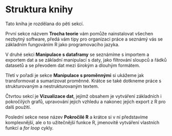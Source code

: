 # Struktura knihy {.unnumbered}

Tato kniha je rozdělana do pěti sekcí.

První sekce názvem **Trocha teorie** vám pomůže nainstalovat všechen nezbytný software, předá vám tipy pro organizaci práce a seznámý vás se základním fungováním R jako programovacího jazyka.

V druhé sekci **Manipulace s dataframy** se seznámíme s importem a exportem dat a se základní manipulací s daty, jako filtrování sloupců a řádků datasetů a se převodem dat mezi širokým a dlouhým formátem.

Třetí v pořadi je sekce **Manipulace s proměnnými** si ukážeme jak transformovat a sumarizovat proměnné. Krátce se také dotkneme práce s strukturovaným a nestrukturovaným textem.

Čtvrtou sekcí je **Vizualizace dat**, jejímž obsahem je vytváření základních i pokročilých grafů, upravování jejich vzhledu a nakonec jejich export z R pro dalš použití.

Poslední sekce nese název **Pokročilé R** a krátce si v ní představíme komplexnější, ale o to užitečnější funkce R, jmenovitě vytváření vlastních funkcí a *for loop* cykly.
